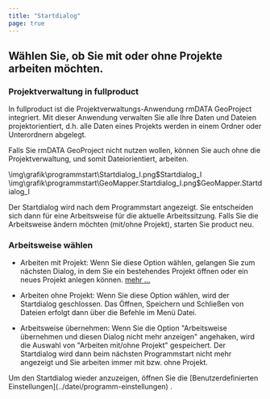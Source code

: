 ```yaml
---
title: "Startdialog"
page: true
---
```

## W&#228;hlen Sie, ob Sie mit oder ohne Projekte arbeiten m&#246;chten.
### Projektverwaltung in  <Placeholder>fullproduct</Placeholder> 
In  <Placeholder>fullproduct</Placeholder> ist die Projektverwaltungs-Anwendung  <Bold>  <Italic> rmDATA GeoProject </Italic>  </Bold>  integriert. Mit dieser Anwendung verwalten Sie alle Ihre Daten und Dateien projektorientiert, d.h. alle Daten eines Projekts werden in einem Ordner oder Unterordnern abgelegt.

Falls Sie   <Bold>  <Italic> rmDATA GeoProject </Italic>  </Bold>  nicht nutzen wollen, k&#246;nnen Sie auch ohne die Projektverwaltung, und somit Dateiorientiert, arbeiten.

<GeoDesigner>
<Image>\img\grafik\programmstart\Startdialog_I.png$Startdialog_I</Image>
</GeoDesigner>
<GeoMapper>
<Image>\img\grafik\programmstart\GeoMapper.Startdialog_I.png$GeoMapper.Startdialog_I</Image>
</GeoMapper>


Der Startdialog wird nach dem Programmstart angezeigt. Sie entscheiden sich dann f&#252;r eine Arbeitsweise f&#252;r die aktuelle Arbeitssitzung. Falls Sie die Arbeitsweise &#228;ndern m&#246;chten (mit/ohne Projekt), starten Sie  <Placeholder>product</Placeholder> neu.
### Arbeitsweise w&#228;hlen

- <Bold> Arbeiten mit Projekt: </Bold> Wenn Sie diese Option w&#228;hlen, gelangen Sie zum n&#228;chsten Dialog, in dem Sie ein bestehendes Projekt &#246;ffnen oder ein neues Projekt anlegen k&#246;nnen. 
[mehr ...](../programmstart/arbeiten_projekt)

- <Bold> Arbeiten ohne Projekt: </Bold>  Wenn Sie diese Option w&#228;hlen, wird der Startdialog geschlossen. Das &#214;ffnen, Speichern und Schlie&#223;en von Dateien erfolgt dann &#252;ber die Befehle im Men&#252; Datei.

- <Bold> Arbeitsweise &#252;bernehmen: </Bold>  Wenn Sie die Option &quot;Arbeitsweise &#252;bernehmen und diesen Dialog nicht mehr anzeigen&quot; angehaken, wird die Auswahl von &quot;Arbeiten mit/ohne Projekt&quot; gespeichert. Der Startdialog wird dann beim n&#228;chsten Programmstart nicht mehr angezeigt und Sie arbeiten immer mit bzw. ohne Projekt.



<Success>
 Um den Startdialog wieder anzuzeigen, &#246;ffnen Sie die [Benutzerdefinierten Einstellungen](../datei/programm-einstellungen)
.
</Success>

